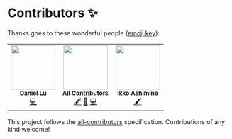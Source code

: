 # Contributors ✨

Thanks goes to these wonderful people ([emoji key](https://allcontributors.org/docs/en/emoji-key)):


<table>
  <tr>
    <td align="center"><a href="https://dwhirlpool.github.io/"><img src="https://avatars.githubusercontent.com/u/95860724?v=4?s=100" width="100px;" alt=""/><br /><sub><b>Daniel Lu</b></sub></a><br /><a href="https://github.com/turbocolor/colorshelll/commits?author=DWhirlpool" title="Code">💻</a></td>
    <td align="center"><a href="https://allcontributors.org"><img src="https://avatars.githubusercontent.com/u/46410174?v=4?s=100" width="100px;" alt=""/><br /><sub><b>All Contributors</b></sub></a><br /><a href="#content-all-contributors" title="Content">🖋</a> <a href="https://github.com/turbocolor/colorshelll/commits?author=all-contributors" title="Documentation">📖</a> <a href="https://github.com/turbocolor/colorshelll/commits?author=all-contributors" title="Code">💻</a></td>
    <td align="center"><a href="https://bandism.net/"><img src="https://avatars.githubusercontent.com/u/22633385?v=4?s=100" width="100px;" alt=""/><br /><sub><b>Ikko Ashimine</b></sub></a><br /><a href="#content-eltociear" title="Content">🖋</a></td>
  </tr>
</table>


This project follows the [all-contributors](https://github.com/all-contributors/all-contributors) specification. Contributions of any kind welcome!
